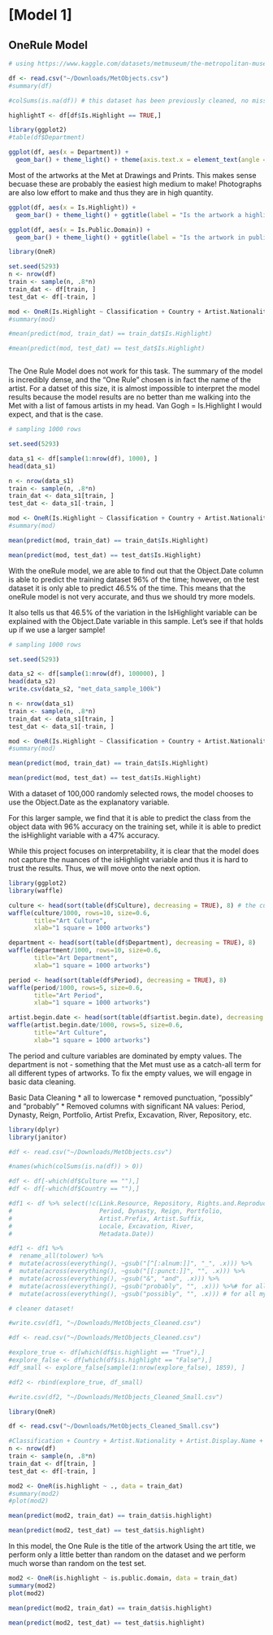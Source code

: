 # [Model 1]

## OneRule Model 
```r

# using https://www.kaggle.com/datasets/metmuseum/the-metropolitan-museum-of-art-open-access

df <- read.csv("~/Downloads/MetObjects.csv")
#summary(df)

#colSums(is.na(df)) # this dataset has been previously cleaned, no missing values 

highlightT <- df[df$Is.Highlight == TRUE,]

```


```r
library(ggplot2)
#table(df$Department)

ggplot(df, aes(x = Department)) + 
  geom_bar() + theme_light() + theme(axis.text.x = element_text(angle = 45, size = 5, hjust=1))

```
Most of the artworks at the Met at Drawings and Prints. This makes sense becuase these are probably the easiest high medium to make! Photographs are also low effort to make and thus they are in high quantity. 

```r
ggplot(df, aes(x = Is.Highlight)) + 
  geom_bar() + theme_light() + ggtitle(label = "Is the artwork a highlight?")

```

```r
ggplot(df, aes(x = Is.Public.Domain)) + 
  geom_bar() + theme_light() + ggtitle(label = "Is the artwork in public domain?")
```

```r
library(OneR)

set.seed(5293)
n <- nrow(df)
train <- sample(n, .8*n)
train_dat <- df[train, ]
test_dat <- df[-train, ]

mod <- OneR(Is.Highlight ~ Classification + Country + Artist.Nationality + Artist.Display.Name + Object.Name + Department + Is.Public.Domain + Object.Date, data = train_dat)
#summary(mod)

#mean(predict(mod, train_dat) == train_dat$Is.Highlight)

#mean(predict(mod, test_dat) == test_dat$Is.Highlight)



```

The One Rule Model does not work for this task. The summary of the model is incredibly dense, and the "One Rule" chosen is in fact the name of the artist. For a datset of this size, it is almost impossible to interpret the model results because the model results are no better than me walking into the Met with a list of famous artists in my head. Van Gogh = Is.Highlight I would expect, and that is the case. 



```r

# sampling 1000 rows 

set.seed(5293)

data_s1 <- df[sample(1:nrow(df), 1000), ]
head(data_s1)   

n <- nrow(data_s1)
train <- sample(n, .8*n)
train_dat <- data_s1[train, ]
test_dat <- data_s1[-train, ]

mod <- OneR(Is.Highlight ~ Classification + Country + Artist.Nationality + Artist.Display.Name + Object.Name + Department + Is.Public.Domain + Object.Date, data = train_dat)
#summary(mod)

mean(predict(mod, train_dat) == train_dat$Is.Highlight)

mean(predict(mod, test_dat) == test_dat$Is.Highlight)

```


With the oneRule model, we are able to find out that the Object.Date column is able to predict the training dataset 96% of the time; however, on the test dataset it is only able to predict 46.5% of the time. This means that the oneRule model is not very accurate, and thus we should try more models. 

It also tells us that 46.5% of the variation in the IsHighlight variable can be explained with the Object.Date variable in this sample. Let's see if that holds up if we use a larger sample!

```r

# sampling 1000 rows 

set.seed(5293)

data_s2 <- df[sample(1:nrow(df), 100000), ]
head(data_s2)   
write.csv(data_s2, "met_data_sample_100k")

n <- nrow(data_s1)
train <- sample(n, .8*n)
train_dat <- data_s1[train, ]
test_dat <- data_s1[-train, ]

mod <- OneR(Is.Highlight ~ Classification + Country + Artist.Nationality + Artist.Display.Name + Object.Name + Department + Is.Public.Domain + Object.Date, data = train_dat)
#summary(mod)

mean(predict(mod, train_dat) == train_dat$Is.Highlight)

mean(predict(mod, test_dat) == test_dat$Is.Highlight)
```

With a dataset of 100,000 randomly selected rows, the model chooses to use the Object.Date as the explanatory variable.  

For this larger sample, we find that it is  able to predict the class from the object data with 96% accuracy on the training set, while it is able to predict the isHighlight variable with a 47% accuracy. 

While this project focuses on interpretability, it is clear that the model does not capture the nuances of the isHighlight variable and thus it is hard to trust the results. Thus, we will move onto the next option. 


```r
library(ggplot2)
library(waffle)

culture <- head(sort(table(df$Culture), decreasing = TRUE), 8) # the culture section could clearly use some cleaning! japan and japanese haha 
waffle(culture/1000, rows=10, size=0.6, 
       title="Art Culture", 
       xlab="1 square = 1000 artworks")

department <- head(sort(table(df$Department), decreasing = TRUE), 8)
waffle(department/1000, rows=10, size=0.6, 
       title="Art Department", 
       xlab="1 square = 1000 artworks")

period <- head(sort(table(df$Period), decreasing = TRUE), 8)
waffle(period/1000, rows=5, size=0.6, 
       title="Art Period", 
       xlab="1 square = 1000 artworks")

artist.begin.date <- head(sort(table(df$artist.begin.date), decreasing = TRUE), 8)
waffle(artist.begin.date/1000, rows=5, size=0.6, 
       title="Art Culture", 
       xlab="1 square = 1000 artworks")
```
The period and culture variables are dominated by empty values. The department is not - something that the Met must use as a catch-all term for all different types of artworks. To fix the empty values, we will engage in basic data cleaning. 


Basic Data Cleaning 
* all to lowercase
* removed punctuation, "possibly" and "probably" 
* Removed columns with significant NA values: Period, Dynasty, Reign, Portfolio, Artist Prefix, Excavation, River, Repository, etc. 


```r
library(dplyr)
library(janitor)

#df <- read.csv("~/Downloads/MetObjects.csv")

#names(which(colSums(is.na(df)) > 0))

#df <- df[-which(df$Culture == ""),]
#df <- df[-which(df$Country == ""),]

#df1 <- df %>% select(!c(Link.Resource, Repository, Rights.and.Reproduction, Object.Number, Credit.Line, Locus,  
#                        Period, Dynasty, Reign, Portfolio,
#                        Artist.Prefix, Artist.Suffix,
#                        Locale, Excavation, River,
#                        Metadata.Date)) 

#df1 <- df1 %>%
#  rename_all(tolower) %>%
#  mutate(across(everything(), ~gsub("[^[:alnum:]]", "_", .x))) %>%
#  mutate(across(everything(), ~gsub("[[:punct:]]", "", .x))) %>%
#  mutate(across(everything(), ~gsub("&", "and", .x))) %>%
#  mutate(across(everything(), ~gsub("probably", "", .x))) %>%# for all my intents and purposes the "probably" is good enough 
#  mutate(across(everything(), ~gsub("possibly", "", .x))) # for all my intents and purposes the "probably" is good enough 

# cleaner dataset! 

#write.csv(df1, "~/Downloads/MetObjects_Cleaned.csv")

```



```r
#df <- read.csv("~/Downloads/MetObjects_Cleaned.csv")

#explore_true <- df[which(df$is.highlight == "True"),]
#explore_false <- df[which(df$is.highlight == "False"),]
#df_small <- explore_false[sample(1:nrow(explore_false), 1859), ]

#df2 <- rbind(explore_true, df_small)

#write.csv(df2, "~/Downloads/MetObjects_Cleaned_Small.csv")

```


```r
library(OneR)

df <- read.csv("~/Downloads/MetObjects_Cleaned_Small.csv")

#Classification + Country + Artist.Nationality + Artist.Display.Name + Object.Name + Department + Is.Public.Domain + Object.Date + Artist.Role + Geography.Type + Region + Medium + Portfolio + Object.Begin.Date + Object.End.Date + Artist.Begin.Date + Artist.End.Date + Artist.Nationality
n <- nrow(df)
train <- sample(n, .8*n)
train_dat <- df[train, ]
test_dat <- df[-train, ]

mod2 <- OneR(is.highlight ~ ., data = train_dat)
#summary(mod2)
#plot(mod2)

mean(predict(mod2, train_dat) == train_dat$is.highlight)

mean(predict(mod2, test_dat) == test_dat$is.highlight)
```

In this model, the One Rule is the title of the artwork Using the art title, we perform only a little better than random on the dataset and we perform much worse than random on the test set. 

```r
mod2 <- OneR(is.highlight ~ is.public.domain, data = train_dat)
summary(mod2)
plot(mod2)

mean(predict(mod2, train_dat) == train_dat$is.highlight)

mean(predict(mod2, test_dat) == test_dat$is.highlight)
```

